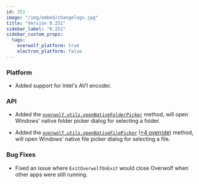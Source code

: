 ```yaml
---
id: 251
image: "/img/embed/changelogs.jpg"
title: "Version 0.251"
sidebar_label: "0.251"
sidebar_custom_props:
  tags:
    overwolf_platform: true
    electron_platform: false
---
```


### Platform
- Added support for Intel's AV1 encoder.

### API
- Added the [`overwolf.utils.openNativeFolderPicker`](/api/utils#opennativefolderpicker)
  method, will open Windows' native folder picker dialog for selecting a folder.

- Added the [`overwolf.utils.openNativeFilePicker`](/api/utils#opennativefilepicker)
([+4 override](/api/utils#opennativefilepicker)) method, will open Windows' native file picker dialog for selecting a file.

### Bug Fixes
- Fixed an issue where `ExitOverwolfOnExit` would close Overwolf when other apps
  were still running.
